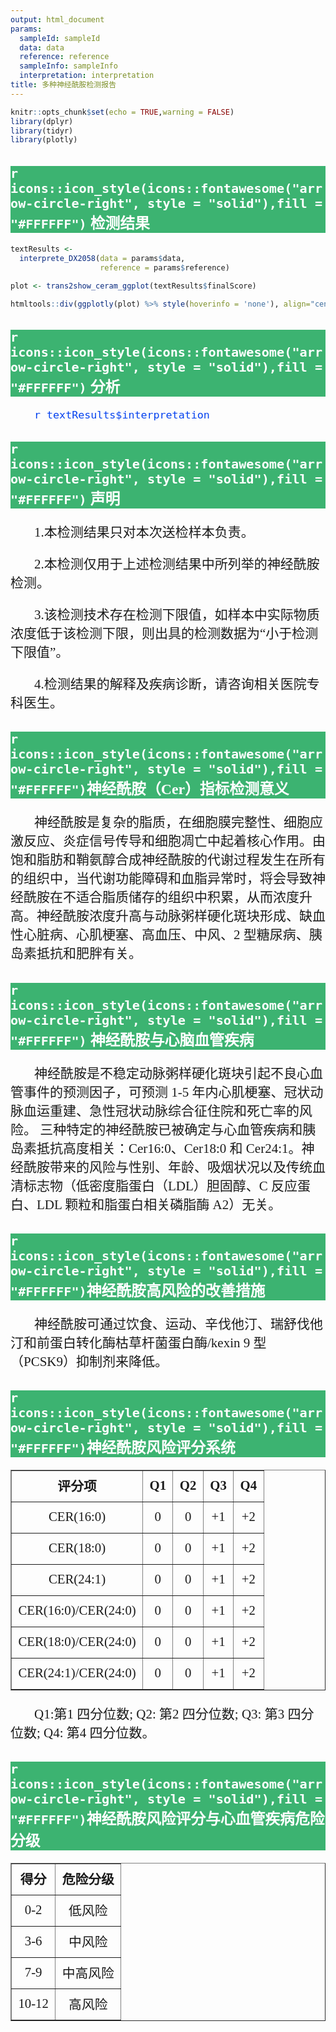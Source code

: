 ```yaml
---
output: html_document
params: 
  sampleId: sampleId
  data: data
  reference: reference
  sampleInfo: sampleInfo
  interpretation: interpretation
title: 多种神经酰胺检测报告
---
```


```r
knitr::opts_chunk$set(echo = TRUE,warning = FALSE)
library(dplyr)
library(tidyr)
library(plotly)
```
<head>
<style>
html {
font-weight:normal;
}
h1 {
text-align:center;
font-size:1.7em;
font-family:"Times New Roman", Times, serif;
font-weight:bold;
}
h1.title {
text-align:center;
font-size:1.9em;
font-family:"Times New Roman", Times, serif;
font-weight:bolder;}
h2 {
background-color:#3CB371;
color:#FFFFFF;
font-size:1.7em;
font-family:"Times New Roman", Times, serif;
}
p.paragraph {
text-indent:38px;
font-family:"Times New Roman", Times, serif;
font-size:1.5em;
}
#individual {
color: #0442EF;
text-indent:38px;
font-family:"Times New Roman", Times, serif;
font-size:1.4em;
}
table tr:first-child {
font-weight: bolder;
}
td.item {
font-weight: bolder;
}
td {
height:50px;
text-align:center;
vertical-align:center;
font-family:"Times New Roman", Times, serif;
font-size:1.3em;
}
</style>
</head>

<html>
<body>
<h2>
`r icons::icon_style(icons::fontawesome("arrow-circle-right", style = "solid"),fill = "#FFFFFF")` 检测结果
</h2>

```r
textResults <-
  interprete_DX2058(data = params$data,
                    reference = params$reference)

plot <- trans2show_ceram_ggplot(textResults$finalScore)
```

```r
htmltools::div(ggplotly(plot) %>% style(hoverinfo = 'none'), align="center")
```
<h2>
`r icons::icon_style(icons::fontawesome("arrow-circle-right", style = "solid"),fill = "#FFFFFF")` 分析
</h2>

<p id = "individual">
`r textResults$interpretation`
</p>

<h2>
`r icons::icon_style(icons::fontawesome("arrow-circle-right", style = "solid"),fill = "#FFFFFF")` 声明
</h2>

<p class = "paragraph">
1.本检测结果只对本次送检样本负责。
</p>

<p class = "paragraph">
2.本检测仅用于上述检测结果中所列举的神经酰胺检测。
</p>

<p class = "paragraph">
3.该检测技术存在检测下限值，如样本中实际物质浓度低于该检测下限，则出具的检测数据为“小于检测下限值”。
</p>

<p class = "paragraph">
4.检测结果的解释及疾病诊断，请咨询相关医院专科医生。
</p>

<h2>
`r icons::icon_style(icons::fontawesome("arrow-circle-right", style = "solid"),fill = "#FFFFFF")`神经酰胺（Cer）指标检测意义
</h2>

<p class = "paragraph">
神经酰胺是复杂的脂质，在细胞膜完整性、细胞应激反应、炎症信号传导和细胞凋亡中起着核心作用。由饱和脂肪和鞘氨醇合成神经酰胺的代谢过程发生在所有的组织中，当代谢功能障碍和血脂异常时，将会导致神经酰胺在不适合脂质储存的组织中积累，从而浓度升高。神经酰胺浓度升高与动脉粥样硬化斑块形成、缺血性心脏病、心肌梗塞、高血压、中风、2 型糖尿病、胰岛素抵抗和肥胖有关。
</p>

<h2>
`r icons::icon_style(icons::fontawesome("arrow-circle-right", style = "solid"),fill = "#FFFFFF")`	神经酰胺与心脑血管疾病
</h2>

<p class = "paragraph">
神经酰胺是不稳定动脉粥样硬化斑块引起不良心血管事件的预测因子，可预测 1-5 年内心肌梗塞、冠状动脉血运重建、急性冠状动脉综合征住院和死亡率的风险。 三种特定的神经酰胺已被确定与心血管疾病和胰岛素抵抗高度相关：Cer16:0、Cer18:0 和 Cer24:1。神经酰胺带来的风险与性别、年龄、吸烟状况以及传统血清标志物（低密度脂蛋白（LDL）胆固醇、C 反应蛋白、LDL 颗粒和脂蛋白相关磷脂酶 A2）无关。
</p>

<h2>
`r icons::icon_style(icons::fontawesome("arrow-circle-right", style = "solid"),fill = "#FFFFFF")`神经酰胺高风险的改善措施
</h2>

<p class = "paragraph">
神经酰胺可通过饮食、运动、辛伐他汀、瑞舒伐他汀和前蛋白转化酶枯草杆菌蛋白酶/kexin 9 型（PCSK9）抑制剂来降低。
</p>

<h2>
`r icons::icon_style(icons::fontawesome("arrow-circle-right", style = "solid"),fill = "#FFFFFF")`神经酰胺风险评分系统
</h2>

<table style="width:100%" border = "1" id = "tabs">
<tr>
<td>评分项</td>
<td>Q1</td>
<td>Q2</td>
<td>Q3</td>
<td>Q4</td>
</tr>
<tr>
<td>CER(16:0)</td>
<td>0</td>
<td>0</td>
<td>+1</td>
<td>+2</td>
</tr>
<tr>
<td>CER(18:0)</td>
<td>0</td>
<td>0</td>
<td>+1</td>
<td>+2</td>
</tr>
<tr>
<td>CER(24:1)</td>
<td>0</td>
<td>0</td>
<td>+1</td>
<td>+2</td>
</tr>
<tr>
<td>CER(16:0)/CER(24:0)</td>
<td>0</td>
<td>0</td>
<td>+1</td>
<td>+2</td>
</tr>
<tr>
<td>CER(18:0)/CER(24:0)</td>
<td>0</td>
<td>0</td>
<td>+1</td>
<td>+2</td>
</tr>
<tr>
<td>CER(24:1)/CER(24:0)</td>
<td>0</td>
<td>0</td>
<td>+1</td>
<td>+2</td>
</tr>
</table>

<p class = "paragraph">
Q1:第1 四分位数; Q2: 第2 四分位数; Q3: 第3 四分位数; Q4: 第4 四分位数。
</p>

<h2>
`r icons::icon_style(icons::fontawesome("arrow-circle-right", style = "solid"),fill = "#FFFFFF")`神经酰胺风险评分与心血管疾病危险分级
</h2>

<table style="width:100%" border = "1" id = "tabs">
<tr>
<td>得分</td>
<td>危险分级</td>
</tr>
<tr>
<td>0-2</td>
<td>低风险</td>
</tr>
<tr>
<td>3-6</td>
<td>中风险</td>
</tr>
<tr>
<td>7-9</td>
<td>中高风险</td>
</tr>
<tr>
<td>10-12</td>
<td>高风险</td>
</tr>
</table>

<br />

</body>
</html>
